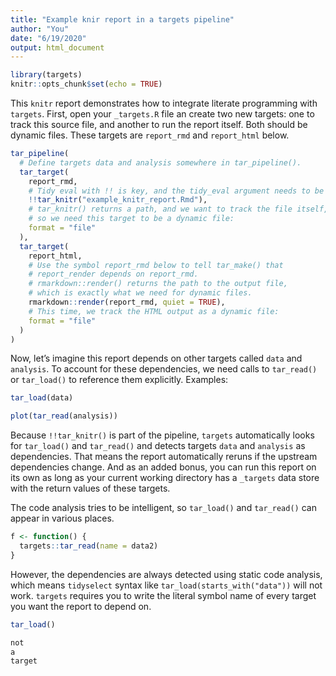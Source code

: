 ```yaml
---
title: "Example knir report in a targets pipeline"
author: "You"
date: "6/19/2020"
output: html_document
---
```


```r
library(targets)
knitr::opts_chunk$set(echo = TRUE)
```

This `knitr` report demonstrates how to integrate literate programming with `targets`. First, open your `_targets.R` file an create two new targets: one to track this source file, and another to run the report itself. Both should be dynamic files. These targets are `report_rmd` and `report_html` below.

```r
tar_pipeline(
  # Define targets data and analysis somewhere in tar_pipeline().
  tar_target(
    report_rmd,
    # Tidy eval with !! is key, and the tidy_eval argument needs to be TRUE.
    !!tar_knitr("example_knitr_report.Rmd"),
    # tar_knitr() returns a path, and we want to track the file itself,
    # so we need this target to be a dynamic file:
    format = "file"
  ),
  tar_target(
    report_html,
    # Use the symbol report_rmd below to tell tar_make() that
    # report_render depends on report_rmd.
    # rmarkdown::render() returns the path to the output file,
    # which is exactly what we need for dynamic files.
    rmarkdown::render(report_rmd, quiet = TRUE),
    # This time, we track the HTML output as a dynamic file:
    format = "file"
  )
)
```

Now, let's imagine this report depends on other targets called `data` and `analysis`. To account for these dependencies, we need calls to `tar_read()` or `tar_load()` to reference them explicitly. Examples:

```r
tar_load(data)
```

```r
plot(tar_read(analysis))
```

Because `!!tar_knitr()` is part of the pipeline, `targets` automatically looks for `tar_load()` and `tar_read()` and detects targets `data` and `analysis` as dependencies. That means the report automatically reruns if the upstream dependencies change. And as an added bonus, you can run this report on its own as long as your current working directory has a `_targets` data store with the return values of these targets.

The code analysis tries to be intelligent, so `tar_load()` and `tar_read()` can appear in various places.

```r
f <- function() {
  targets::tar_read(name = data2)
}
```

However, the dependencies are always detected using static code analysis, which means `tidyselect` syntax like `tar_load(starts_with("data"))` will not work. `targets` requires you to write the literal symbol name of every target you want the report to depend on.

```r
tar_load()
```

```r
not
a
target
```
